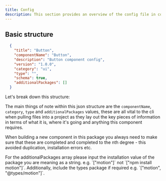 ```yaml
---
title: Config
description: This section provides an overview of the config file in components
---
```


## Basic structure

```json
  {
    "title": "Button",
    "componentName": "Button",
    "description": "Button component config",
    "version": "1.0.0",
    "category": "ui",
    "type": "",
    "schema": true,
    "additionalPackages": []
  }
```

Let's break down this structure:

The main things of note within this json structure are the `componentName`, `category`, `type` and `additionalPackages` values, these are all vital to the cli when pulling files into a project as they
lay out the key pieces of information in terms of what it is, where it's going and anything this component requires.

When building a new component in this package you always need to make sure that these are completed and completed to the nth degree - this avoided duplication, installation errors etc.

<Note title="Additonal Packages" type="warning">
  For the additionalPackages array please input the installation value of the package you are meaning as a string. e.g.
  `["motion"]` not `["npm install motion"]`.
  Additionally, include the types package if required e.g. `["motion", "@types/motion"]`.
</Note>